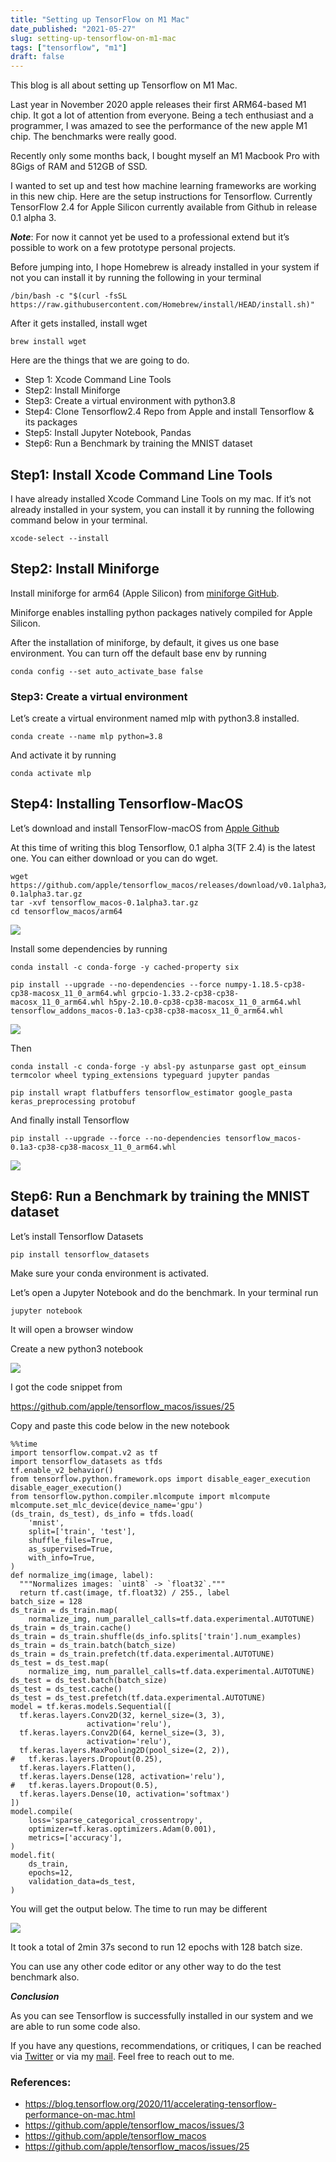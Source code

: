 ```yaml
---
title: "Setting up TensorFlow on M1 Mac"
date_published: "2021-05-27"
slug: setting-up-tensorflow-on-m1-mac
tags: ["tensorflow", "m1"]
draft: false
---
```


This blog is all about setting up Tensorflow on M1 Mac.

Last year in November 2020 apple releases their first ARM64-based M1 chip. It got a lot of attention from everyone.
Being a tech enthusiast and a programmer, I was amazed to see the performance of the new apple M1 chip. The benchmarks were really good.

Recently only some months back, I bought myself an M1 Macbook Pro with 8Gigs of RAM and 512GB of SSD.

I wanted to set up and test how machine learning frameworks are working in this new chip. Here are the setup instructions for Tensorflow.
Currently TensorFlow 2.4 for Apple Silicon currently available from Github in release 0.1 alpha 3.

**_Note_**: For now it cannot yet be used to a professional extend but it’s possible to work on a few prototype personal projects.

Before jumping into, I hope Homebrew is already installed in your system if not you can install it by running the following in your terminal

```
/bin/bash -c "$(curl -fsSL https://raw.githubusercontent.com/Homebrew/install/HEAD/install.sh)"

```

After it gets installed, install wget

```
brew install wget
```

Here are the things that we are going to do.

- Step 1: Xcode Command Line Tools
- Step2: Install Miniforge
- Step3: Create a virtual environment with python3.8
- Step4: Clone Tensorflow2.4 Repo from Apple and install Tensorflow & its packages
- Step5: Install Jupyter Notebook, Pandas
- Step6: Run a Benchmark by training the MNIST dataset

## Step1: Install Xcode Command Line Tools

I have already installed Xcode Command Line Tools on my mac. If it’s not already installed in your system, you can install it by running the following command below in your terminal.

```
xcode-select --install
```

## Step2: Install Miniforge

Install miniforge for arm64 (Apple Silicon) from [miniforge GitHub](https://github.com/conda-forge/miniforge).

Miniforge enables installing python packages natively compiled for Apple Silicon.

After the installation of miniforge, by default, it gives us one base environment. You can turn off the default base env by running

```
conda config --set auto_activate_base false
```

### Step3: Create a virtual environment

Let’s create a virtual environment named mlp with python3.8 installed.

```
conda create --name mlp python=3.8
```

And activate it by running

```
conda activate mlp
```

## Step4: Installing Tensorflow-MacOS

Let’s download and install TensorFlow-macOS from [Apple Github](https://github.com/apple/tensorflow_macos/releases/tag/v0.1alpha3)

At this time of writing this blog Tensorflow, 0.1 alpha 3(TF 2.4) is the latest one. You can either download or you can do wget.

```
wget https://github.com/apple/tensorflow_macos/releases/download/v0.1alpha3/tensorflow_macos-0.1alpha3.tar.gz
tar -xvf tensorflow_macos-0.1alpha3.tar.gz
cd tensorflow_macos/arm64
```

![](https://miro.medium.com/max/700/1*bfvzXNHlQfZ5JCrkpJCv_A.png)

Install some dependencies by running

```
conda install -c conda-forge -y cached-property six

pip install --upgrade --no-dependencies --force numpy-1.18.5-cp38-cp38-macosx_11_0_arm64.whl grpcio-1.33.2-cp38-cp38-macosx_11_0_arm64.whl h5py-2.10.0-cp38-cp38-macosx_11_0_arm64.whl tensorflow_addons_macos-0.1a3-cp38-cp38-macosx_11_0_arm64.whl
```

![](https://miro.medium.com/max/700/1*c0l5GNbIub8JgAhsKTv0MQ.png)

Then

```
conda install -c conda-forge -y absl-py astunparse gast opt_einsum termcolor wheel typing_extensions typeguard jupyter pandas
```

```
pip install wrapt flatbuffers tensorflow_estimator google_pasta keras_preprocessing protobuf
```

And finally install Tensorflow

```
pip install --upgrade --force --no-dependencies tensorflow_macos-0.1a3-cp38-cp38-macosx_11_0_arm64.whl

```

![](https://miro.medium.com/max/700/1*07e0cfuQJc_XAIHRmvx5PQ.png)

## Step6: Run a Benchmark by training the MNIST dataset

Let’s install Tensorflow Datasets

```
pip install tensorflow_datasets
```

Make sure your conda environment is activated.

Let’s open a Jupyter Notebook and do the benchmark. In your terminal run

```
jupyter notebook
```

It will open a browser window

Create a new python3 notebook

![](https://miro.medium.com/max/700/1*HrbPrO84-Kep5FTakCJUcA.png)

I got the code snippet from

https://github.com/apple/tensorflow_macos/issues/25

Copy and paste this code below in the new notebook

```
%%time
import tensorflow.compat.v2 as tf
import tensorflow_datasets as tfds
tf.enable_v2_behavior()
from tensorflow.python.framework.ops import disable_eager_execution
disable_eager_execution()
from tensorflow.python.compiler.mlcompute import mlcompute
mlcompute.set_mlc_device(device_name='gpu')
(ds_train, ds_test), ds_info = tfds.load(
    'mnist',
    split=['train', 'test'],
    shuffle_files=True,
    as_supervised=True,
    with_info=True,
)
def normalize_img(image, label):
  """Normalizes images: `uint8` -> `float32`."""
  return tf.cast(image, tf.float32) / 255., label
batch_size = 128
ds_train = ds_train.map(
    normalize_img, num_parallel_calls=tf.data.experimental.AUTOTUNE)
ds_train = ds_train.cache()
ds_train = ds_train.shuffle(ds_info.splits['train'].num_examples)
ds_train = ds_train.batch(batch_size)
ds_train = ds_train.prefetch(tf.data.experimental.AUTOTUNE)
ds_test = ds_test.map(
    normalize_img, num_parallel_calls=tf.data.experimental.AUTOTUNE)
ds_test = ds_test.batch(batch_size)
ds_test = ds_test.cache()
ds_test = ds_test.prefetch(tf.data.experimental.AUTOTUNE)
model = tf.keras.models.Sequential([
  tf.keras.layers.Conv2D(32, kernel_size=(3, 3),
                 activation='relu'),
  tf.keras.layers.Conv2D(64, kernel_size=(3, 3),
                 activation='relu'),
  tf.keras.layers.MaxPooling2D(pool_size=(2, 2)),
#   tf.keras.layers.Dropout(0.25),
  tf.keras.layers.Flatten(),
  tf.keras.layers.Dense(128, activation='relu'),
#   tf.keras.layers.Dropout(0.5),
  tf.keras.layers.Dense(10, activation='softmax')
])
model.compile(
    loss='sparse_categorical_crossentropy',
    optimizer=tf.keras.optimizers.Adam(0.001),
    metrics=['accuracy'],
)
model.fit(
    ds_train,
    epochs=12,
    validation_data=ds_test,
)

```

You will get the output below. The time to run may be different

![](https://miro.medium.com/max/700/1*0avol-z4ZPVqhb5PRWG2lQ.png)

It took a total of 2min 37s second to run 12 epochs with 128 batch size.

You can use any other code editor or any other way to do the test benchmark also.

**_Conclusion_**

As you can see Tensorflow is successfully installed in our system and we are able to run some code also.

If you have any questions, recommendations, or critiques, I can be reached via [Twitter](https://twitter.com/thecaffeinedev) or via my [mail](iprabhatdev@gmail.com). Feel free to reach out to me.

### References:

- https://blog.tensorflow.org/2020/11/accelerating-tensorflow-performance-on-mac.html
- https://github.com/apple/tensorflow_macos/issues/3
- https://github.com/apple/tensorflow_macos
- https://github.com/apple/tensorflow_macos/issues/25

